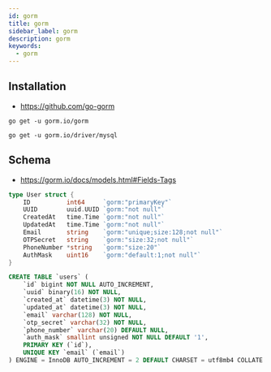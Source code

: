 ```yaml
---
id: gorm
title: gorm
sidebar_label: gorm
description: gorm
keywords:
  - gorm
---
```


## Installation

- https://github.com/go-gorm

```shell
go get -u gorm.io/gorm
```

```shell
go get -u gorm.io/driver/mysql
```

## Schema

- https://gorm.io/docs/models.html#Fields-Tags

```go
type User struct {
	ID          int64     `gorm:"primaryKey"`
	UUID        uuid.UUID `gorm:"not null"`
	CreatedAt   time.Time `gorm:"not null"`
	UpdatedAt   time.Time `gorm:"not null"`
	Email       string    `gorm:"unique;size:128;not null"`
	OTPSecret   string    `gorm:"size:32;not null"`
	PhoneNumber *string   `gorm:"size:20"`
	AuthMask    uint16    `gorm:"default:1;not null"`
}
```

```sql
CREATE TABLE `users` (
    `id` bigint NOT NULL AUTO_INCREMENT,
    `uuid` binary(16) NOT NULL,
    `created_at` datetime(3) NOT NULL,
    `updated_at` datetime(3) NOT NULL,
    `email` varchar(128) NOT NULL,
    `otp_secret` varchar(32) NOT NULL,
    `phone_number` varchar(20) DEFAULT NULL,
    `auth_mask` smallint unsigned NOT NULL DEFAULT '1',
    PRIMARY KEY (`id`),
    UNIQUE KEY `email` (`email`)
) ENGINE = InnoDB AUTO_INCREMENT = 2 DEFAULT CHARSET = utf8mb4 COLLATE = utf8mb4_0900_ai_ci
```
